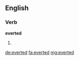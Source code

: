 ==English==

===Verb===
'''everted'''

# {{en-past of|evert}}

[[de:everted]]
[[fa:everted]]
[[mg:everted]]